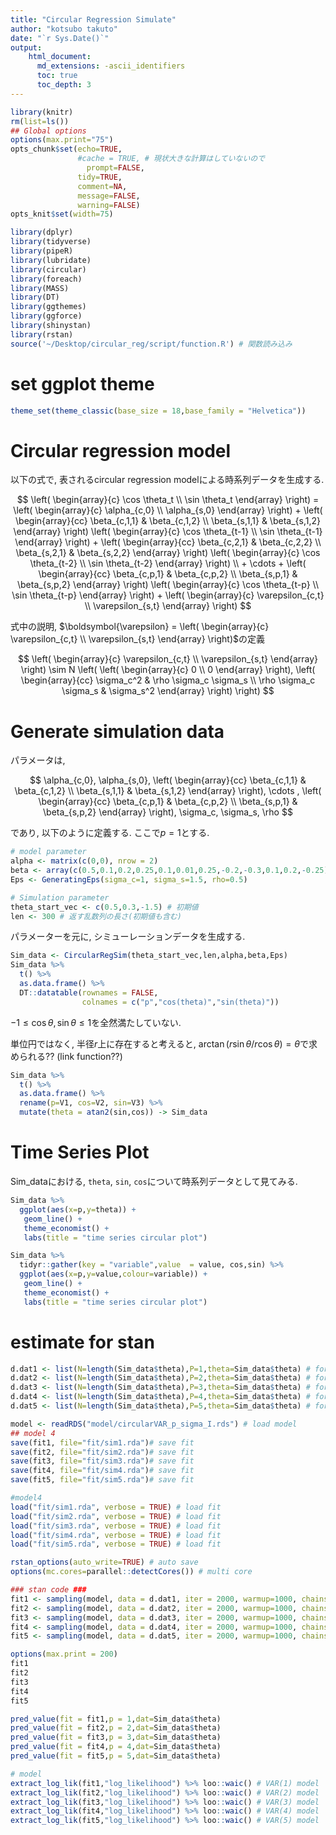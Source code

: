 ```yaml
---
title: "Circular Regression Simulate"
author: "kotsubo takuto"
date: "`r Sys.Date()`"
output: 
    html_document:
      md_extensions: -ascii_identifiers
      toc: true
      toc_depth: 3
---
```


```r
library(knitr)
rm(list=ls())
## Global options
options(max.print="75")
opts_chunk$set(echo=TRUE,
               #cache = TRUE, # 現状大きな計算はしていないので
	             prompt=FALSE,
               tidy=TRUE,
               comment=NA,
               message=FALSE,
               warning=FALSE)
opts_knit$set(width=75)
```

```r
library(dplyr)
library(tidyverse)
library(pipeR)
library(lubridate)
library(circular)
library(foreach)
library(MASS)
library(DT)
library(ggthemes)
library(ggforce)
library(shinystan)
library(rstan)
source('~/Desktop/circular_reg/script/function.R') # 関数読み込み
```
# set ggplot theme

```r
theme_set(theme_classic(base_size = 18,base_family = "Helvetica"))
```
# Circular regression model

以下の式で, 表されるcircular regression modelによる時系列データを生成する.

$$
\left(
  \begin{array}{c}
    \cos \theta_t \\
    \sin \theta_t
  \end{array}
\right) =
\left(
  \begin{array}{c}
    \alpha_{c,0} \\
    \alpha_{s,0}
  \end{array} 
\right) +
\left(
  \begin{array}{cc}
    \beta_{c,1,1} & \beta_{c,1,2} \\
    \beta_{s,1,1} & \beta_{s,1,2}
  \end{array}
\right)
\left(
  \begin{array}{c}
    \cos \theta_{t-1} \\
    \sin \theta_{t-1}
  \end{array} 
\right) +
\left(
  \begin{array}{cc}
    \beta_{c,2,1} & \beta_{c,2,2} \\
    \beta_{s,2,1} & \beta_{s,2,2}
  \end{array} 
\right)
\left(
  \begin{array}{c}
    \cos \theta_{t-2} \\
    \sin \theta_{t-2}
  \end{array} 
\right) \\ + \cdots +
\left(
  \begin{array}{cc}
    \beta_{c,p,1} & \beta_{c,p,2} \\
    \beta_{s,p,1} & \beta_{s,p,2}
  \end{array}
\right)
\left(
  \begin{array}{c}
    \cos \theta_{t-p} \\
    \sin \theta_{t-p}
  \end{array} 
\right) +
\left(  
  \begin{array}{c}
    \varepsilon_{c,t} \\
    \varepsilon_{s,t}
  \end{array}
\right)
$$

式中の説明, $\boldsymbol{\varepsilon} = 
\left(  
  \begin{array}{c}
    \varepsilon_{c,t} \\
    \varepsilon_{s,t}
  \end{array}
\right)$の定義

$$
\left(
  \begin{array}{c}
    \varepsilon_{c,t} \\
    \varepsilon_{s,t}
  \end{array} 
\right) \sim 
N 
\left(
  \left(
    \begin{array}{c}
      0 \\
      0
    \end{array}
  \right),
  \left(
    \begin{array}{cc}
      \sigma_c^2 & \rho \sigma_c \sigma_s \\
      \rho \sigma_c \sigma_s & \sigma_s^2
    \end{array}
  \right)
\right)
$$

# Generate simulation data

パラメータは, 

$$ \alpha_{c,0}, \alpha_{s,0}, \left(
  \begin{array}{cc}
    \beta_{c,1,1} & \beta_{c,1,2} \\
    \beta_{s,1,1} & \beta_{s,1,2}
  \end{array}
\right), \cdots , \left(
  \begin{array}{cc}
    \beta_{c,p,1} & \beta_{c,p,2} \\
    \beta_{s,p,1} & \beta_{s,p,2}
  \end{array}
\right), \sigma_c, \sigma_s, \rho $$

であり, 以下のように定義する. ここで$p=1$とする.

```r
# model parameter
alpha <- matrix(c(0,0), nrow = 2)
beta <- array(c(0.5,0.1,0.2,0.25,0.1,0.01,0.25,-0.2,-0.3,0.1,0.2,-0.25), dim = c(2,2,3))
Eps <- GeneratingEps(sigma_c=1, sigma_s=1.5, rho=0.5)

# Simulation parameter
theta_start_vec <- c(0.5,0.3,-1.5) # 初期値
len <- 300 # 返す乱数列の長さ(初期値も含む)
```

パラメーターを元に, シミューレーションデータを生成する.

```r
Sim_data <- CircularRegSim(theta_start_vec,len,alpha,beta,Eps)
Sim_data %>% 
  t() %>% 
  as.data.frame() %>% 
  DT::datatable(rownames = FALSE,
                colnames = c("p","cos(theta)","sin(theta)"))
```

$- 1 \leq \cos \theta, \sin \theta \leq 1$を全然満たしていない.

単位円ではなく, 半径$r$上に存在すると考えると, $\arctan(r\sin\theta/r \cos\theta) = \theta$で求められる?? (link function??)

```r
Sim_data %>% 
  t() %>% 
  as.data.frame() %>%
  rename(p=V1, cos=V2, sin=V3) %>% 
  mutate(theta = atan2(sin,cos)) -> Sim_data
```

# Time Series Plot

Sim_dataにおける, `theta`, `sin`, `cos`について時系列データとして見てみる.

```r
Sim_data %>% 
  ggplot(aes(x=p,y=theta)) +
   geom_line() + 
   theme_economist() +
   labs(title = "time series circular plot")
```

```r
Sim_data %>% 
  tidyr::gather(key = "variable",value  = value, cos,sin) %>% 
  ggplot(aes(x=p,y=value,colour=variable)) +
   geom_line() + 
   theme_economist() +
   labs(title = "time series circular plot")
```

# estimate for stan

```r
d.dat1 <- list(N=length(Sim_data$theta),P=1,theta=Sim_data$theta) # for VAR(1)
d.dat2 <- list(N=length(Sim_data$theta),P=2,theta=Sim_data$theta) # for VAR(2)
d.dat3 <- list(N=length(Sim_data$theta),P=3,theta=Sim_data$theta) # for VAR(3)
d.dat4 <- list(N=length(Sim_data$theta),P=4,theta=Sim_data$theta) # for VAR(4)
d.dat5 <- list(N=length(Sim_data$theta),P=5,theta=Sim_data$theta) # for VAR(5)
```

```r
model <- readRDS("model/circularVAR_p_sigma_I.rds") # load model
## model 4
save(fit1, file="fit/sim1.rda")# save fit
save(fit2, file="fit/sim2.rda")# save fit
save(fit3, file="fit/sim3.rda")# save fit
save(fit4, file="fit/sim4.rda")# save fit
save(fit5, file="fit/sim5.rda")# save fit
```

```r
#model4
load("fit/sim1.rda", verbose = TRUE) # load fit
load("fit/sim2.rda", verbose = TRUE) # load fit
load("fit/sim3.rda", verbose = TRUE) # load fit
load("fit/sim4.rda", verbose = TRUE) # load fit
load("fit/sim5.rda", verbose = TRUE) # load fit
```

```r
rstan_options(auto_write=TRUE) # auto save
options(mc.cores=parallel::detectCores()) # multi core

### stan code ###  
fit1 <- sampling(model, data = d.dat1, iter = 2000, warmup=1000, chains = 4)
fit2 <- sampling(model, data = d.dat2, iter = 2000, warmup=1000, chains = 4)
fit3 <- sampling(model, data = d.dat3, iter = 2000, warmup=1000, chains = 4)
fit4 <- sampling(model, data = d.dat4, iter = 2000, warmup=1000, chains = 4)
fit5 <- sampling(model, data = d.dat5, iter = 2000, warmup=1000, chains = 4)
```


```r
options(max.print = 200)
fit1
fit2
fit3
fit4
fit5
```

```r
pred_value(fit = fit1,p = 1,dat=Sim_data$theta)
pred_value(fit = fit2,p = 2,dat=Sim_data$theta)
pred_value(fit = fit3,p = 3,dat=Sim_data$theta)
pred_value(fit = fit4,p = 4,dat=Sim_data$theta)
pred_value(fit = fit5,p = 5,dat=Sim_data$theta)
```



```r
# model
extract_log_lik(fit1,"log_likelihood") %>% loo::waic() # VAR(1) model
extract_log_lik(fit2,"log_likelihood") %>% loo::waic() # VAR(2) model
extract_log_lik(fit3,"log_likelihood") %>% loo::waic() # VAR(3) model
extract_log_lik(fit4,"log_likelihood") %>% loo::waic() # VAR(4) model
extract_log_lik(fit5,"log_likelihood") %>% loo::waic() # VAR(5) model
```

